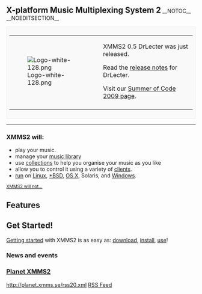 <span style="font-size: 150%; font-weight: bold;">X-platform Music Multiplexing System 2</span>
__NOTOC__
__NOEDITSECTION__
<div style="border: 1px solid #eee; background: #f9f9f9; padding: 0.5em">
{|
|-
|[[Image:Logo-white-128.png]]
|XMMS2 0.5 DrLecter was just released.

Read the [[Release:DrLecter |release notes]] for DrLecter.

Visit our [[Summer_of_Code_2009|Summer of Code 2009 page]].
|-
|}
</div>

<hr/>
<div class="split-half">

=== XMMS2 will: ===
* play your music.
* manage your [[The Medialib|music library]]
* use [[collections]] to help you organise your music as you like
* allow you to control it using a variety of [[XMMS2 Clients|clients]].
* [[Project Status#XMMS2_Platform_Support_Status|run]] on [[Download_XMMS2#Linux|Linux]], [[Download_XMMS2#BSD|*BSD]], [[Download_XMMS2#MacOSX|OS X]], Solaris, and [[Download_XMMS2#Windows|Windows]].

<small>[[what XMMS2 will not do | XMMS2 will not...]]</small>
== Features ==
{{FeatureList}}

== Get Started! ==
[[Getting Started|Getting started]] with XMMS2 is as easy as: [[Download XMMS2|download]], [[Install instructions|install]], [[Using the application|use]]!

</div>

<div class="split-half">
<!-- i've got an idea.. let's replace this with a web 2.0 style jumble of irregularly sized tags! -->

=== News and events ===
<!-- placeholder for important announcements -->
{{ShortNews}}

=== [http://planet.xmms.se Planet XMMS2] ===
<feed items="5" showdesc="false" showtitle="false">http://planet.xmms.se/rss20.xml</feed>
[http://planet.xmms.se/rss20.xml RSS Feed]
</div>

<div class="visualClear"></div>
<!-- placeholder for more stuff after the 2 columns -->